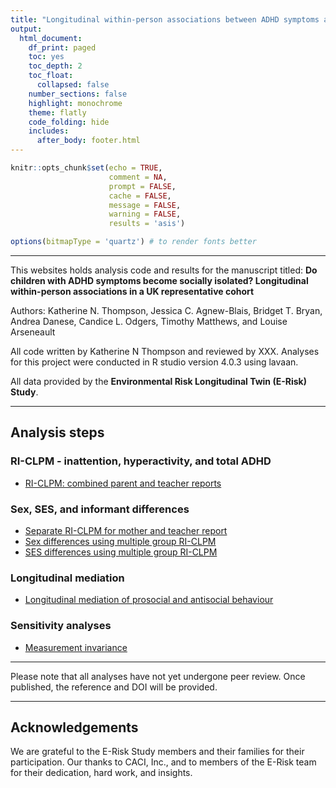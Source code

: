 ```yaml
---
title: "Longitudinal within-person associations between ADHD symptoms and social isolation"
output:  
  html_document:
    df_print: paged
    toc: yes
    toc_depth: 2
    toc_float:
      collapsed: false
    number_sections: false
    highlight: monochrome
    theme: flatly
    code_folding: hide
    includes:
      after_body: footer.html
---
```


```r
knitr::opts_chunk$set(echo = TRUE,
                      comment = NA,
                      prompt = FALSE,
                      cache = FALSE,
                      message = FALSE,
                      warning = FALSE,
                      results = 'asis')

options(bitmapType = 'quartz') # to render fonts better
```

***

This websites holds analysis code and results for the manuscript titled: **Do children with ADHD symptoms become socially isolated? Longitudinal within-person associations in a UK representative cohort ** 


Authors: Katherine N. Thompson, Jessica C. Agnew-Blais, Bridget T. Bryan, Andrea Danese,  Candice L. Odgers, Timothy Matthews, and Louise Arseneault

All code written by Katherine N Thompson and reviewed by XXX. Analyses for this project were conducted in R studio version 4.0.3 using lavaan.  

All data provided by the **Environmental Risk Longitudinal Twin (E-Risk) Study**.

***
## Analysis steps 

### RI-CLPM - inattention, hyperactivity, and total ADHD

* [RI-CLPM: combined parent and teacher reports](RICLPMcomb_isolation_adhd.html)

### Sex, SES, and informant differences

* [Separate RI-CLPM for mother and teacher report](RICLPM_isolation_adhd.html)
* [Sex differences using multiple group RI-CLPM](RICLPM_isolation_adhd_sex.html)
* [SES differences using multiple group RI-CLPM](RICLPM_isolation_adhd_SES.html)

### Longitudinal mediation

* [Longitudinal mediation of prosocial and antisocial behaviour](mediation_model_proantisocial.html)

### Sensitivity analyses

* [Measurement invariance](RICLPM_measurement_model_isolation_adhd.html)

***

Please note that all analyses have not yet undergone peer review. Once published, the reference and DOI will be provided.

***

## Acknowledgements 

We are grateful to the E-Risk Study members and their families for their participation. Our thanks to CACI, Inc., and to members of the E-Risk team for their dedication, hard work, and insights.

